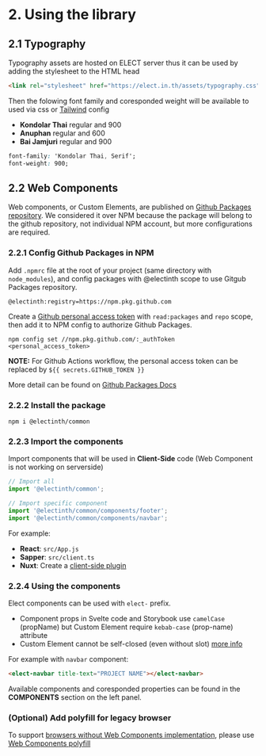 
<Meta title="Guide/2. Using the library" />

# 2. Using the library

## 2.1 Typography

Typography assets are hosted on ELECT server thus it can be used by adding the stylesheet to the HTML head

```html
<link rel="stylesheet" href="https://elect.in.th/assets/typography.css" />
```

Then the folowing font family and coresponded weight will be available to used via css or [Tailwind](https://tailwindcss.com/) config

- **Kondolar Thai** regular and 900
- **Anuphan** regular and 600
- **Bai Jamjuri** regular and 900

```css
font-family: 'Kondolar Thai, Serif';
font-weight: 900;
```

## 2.2 Web Components

Web components, or Custom Elements, are published on [Github Packages repository](https://github.com/features/packages). We considered it over NPM because the package will belong to the github repository, not individual NPM account, but more configurations are required.

### 2.2.1 Config Github Packages in NPM

Add `.npmrc` file at the root of your project (same directory with `node_modules`), and config packages with @electinth scope to use Gitgub Packages repository.

```
@electinth:registry=https://npm.pkg.github.com
```

Create a [Github personal access token](https://docs.github.com/en/github/authenticating-to-github/creating-a-personal-access-token) with `read:packages` and `repo` scope, then add it to NPM config to authorize Github Packages.

```
npm config set //npm.pkg.github.com/:_authToken <personal_access_token>
```

**NOTE:** For Github Actions workflow, the personal access token can be replaced by `${{ secrets.GITHUB_TOKEN }}`

More detail can be found on [Github Packages Docs](https://docs.github.com/en/packages/guides/configuring-npm-for-use-with-github-packages#installing-a-package)

### 2.2.2 Install the package

```
npm i @electinth/common
```

### 2.2.3 Import the components

Import components that will be used in **Client-Side** code (Web Component is not working on serverside)

```js
// Import all
import '@electinth/common';

// Import specific component
import '@electinth/common/components/footer';
import '@electinth/common/components/navbar';
```

For example:

- **React**: `src/App.js`
- **Sapper**: `src/client.ts`
- **Nuxt**: Create a [client-side plugin](https://nuxtjs.org/docs/2.x/directory-structure/plugins#client-or-server-side-only)

### 2.2.4 Using the components

Elect components can be used with `elect-` prefix.

- Component props in Svelte code and Storybook use `camelCase` (propName) but Custom Element require `kebab-case` (prop-name) attribute
- Custom Element cannot be self-closed (even without slot) [more info](https://stackoverflow.com/questions/45418556/whats-the-reason-behind-not-allowing-self-closing-tag-in-custom-element-in-spec)

For example with `navbar` component:

```html
<elect-navbar title-text="PROJECT NAME"></elect-navbar>
```

Available components and coresponded properties can be found in the **COMPONENTS** section on the left panel.

### (Optional) Add polyfill for legacy browser

To support [browsers without Web Components implementation](https://developer.mozilla.org/en-US/docs/Web/Web_Components#browser_compatibility), please use [Web Components polyfill](https://github.com/webcomponents/polyfills)
